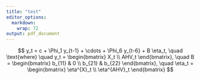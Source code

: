 ```yaml
---
title: "test"
editor_options:
  markdown:
    wrap: 72
output: pdf_document
---
```



$$
y_t = c + \Phi_1 y_{t-1} + \cdots +
\Phi_6 y_{t-6} + B \eta_t, \quad \text{where}
\quad
y_t =
\begin{bmatrix}
X_t \\
AHV_t
\end{bmatrix},
 \quad B =
\begin{bmatrix}
b_{11} & 0 \\
b_{21} & b_{22}
\end{bmatrix}, \quad
\eta_t =
\begin{bmatrix}
\eta^{X}_t \\
\eta^{AHV}_t
\end{bmatrix}
$$





